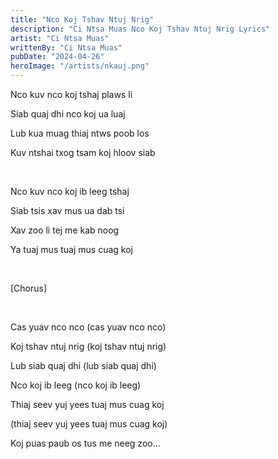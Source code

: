 ```yaml
---
title: "Nco Koj Tshav Ntuj Nrig"
description: "Ci Ntsa Muas Nco Koj Tshav Ntuj Nrig Lyrics"
artist: "Ci Ntsa Muas"
writtenBy: "Ci Ntsa Muas"
pubDate: "2024-04-26"
heroImage: "/artists/nkauj.png"
---
```


Nco kuv nco koj tshaj plaws li

Siab quaj dhi nco koj ua luaj

Lub kua muag thiaj ntws poob los

Kuv ntshai txog tsam koj hloov siab

<br />

Nco kuv nco koj ib leeg tshaj

Siab tsis xav mus ua dab tsi

Xav zoo li tej me kab noog

Ya tuaj mus tuaj mus cuag koj

<br />

[Chorus]

<br />

Cas yuav nco nco (cas yuav nco nco)

Koj tshav ntuj nrig (koj tshav ntuj nrig)

Lub siab quaj dhi (lub siab quaj dhi)

Nco koj ib leeg (nco koj ib leeg)

Thiaj seev yuj yees tuaj mus cuag koj

(thiaj seev yuj yees tuaj mus cuag koj)

Koj puas paub os tus me neeg zoo…
